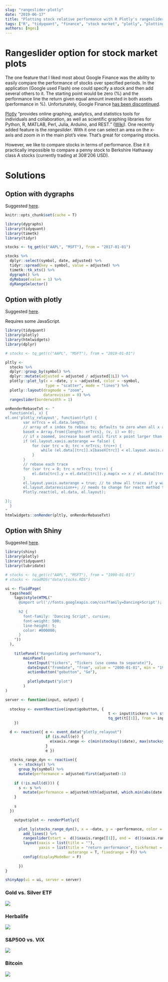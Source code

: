 ```yaml
---
slug: "rangeslider-plotly"
date: "2019-06-17"
title: "Plotting stock relative performance with R Plotly's rangeslider"
tags: ["R", "tidyquant", "finance", "stock market", "plotly", "plotting"]
authors: [mgei]
---
```


# Rangeslider option for stock market plots

The one feature that I liked most about Google Finance was the ability to easily compare the performance of stocks over specified periods. In the application (Google used Flash) one could specify a stock and then add several others to it. The starting point would be zero (%) and the performance line the return given equal amount invested in both assets (performance in %). Unfortunately, Google Finance [has been discontinued](https://www.marketwatch.com/story/google-finance-as-you-know-it-is-going-away-here-is-what-will-remain-2017-09-27).

[Plotly](https://plot.ly/) "provides online graphing, analytics, and statistics tools for individuals and collaboration, as well as scientific graphing libraries for Python, R, MATLAB, Perl, Julia, Arduino, and REST." ([Wiki](https://en.wikipedia.org/wiki/Plotly)). One recently added feature is the *rangeslider*. With it one can select an area on the x-axis and zoom in in the main plot's view. That's great for comparing stocks.

However, we like to compare stocks in terms of performance. Else it it practically impossible to compare a penny stock to Berkshire Hathaway class A stocks (currently trading at 308'206 USD).

# Solutions

## Option with dygraphs

Suggested [here](https://stackoverflow.com/a/56793779/9285732).

```r
knitr::opts_chunk$set(cache = T)
```

```r
library(dygraphs)
library(tidyquant)
library(timetk)
library(tidyr)

stocks <- tq_get(c("AAPL", "MSFT"), from = "2017-01-01")

stocks %>% 
  dplyr::select(symbol, date, adjusted) %>% 
  tidyr::spread(key = symbol, value = adjusted) %>% 
  timetk::tk_xts() %>% 
  dygraph() %>%
  dyRebase(value = 1) %>% 
  dyRangeSelector()
```

## Option with plotly

Suggested [here](https://stackoverflow.com/a/56793779/9285732).

Requires some JavaScript.

```r

library(tidyquant)
library(plotly)
library(htmlwidgets)
library(dplyr)

# stocks <- tq_get(c("AAPL", "MSFT"), from = "2019-01-01")

pltly <- 
  stocks %>% 
  dplyr::group_by(symbol) %>% 
  dplyr::mutate(adjusted = adjusted / adjusted[1L]) %>% 
  plotly::plot_ly(x = ~date, y = ~adjusted, color = ~symbol,
                  type = "scatter", mode = "lines") %>% 
  plotly::layout(dragmode = "zoom", 
                 datarevision = 0) %>% 
  rangeslider(borderwidth = 1)

onRenderRebaseTxt <- "
  function(el, x) {
el.on('plotly_relayout', function(rlyt) {
        var nrTrcs = el.data.length;
        // array of x index to rebase to; defaults to zero when all x are shown, needs to be one per trace
        baseX = Array.from({length: nrTrcs}, (v, i) => 0);
        // if x zoomed, increase baseX until first x point larger than x-range start
        if (el.layout.xaxis.autorange == false) {
            for (var trc = 0; trc < nrTrcs; trc++) {
                while (el.data[[trc]].x[baseX[trc]] < el.layout.xaxis.range[0]) {baseX[trc]++;}
            }   
        }
        // rebase each trace
        for (var trc = 0; trc < nrTrcs; trc++) {
            el.data[trc].y = el.data[[trc]].y.map(x => x / el.data[[trc]].y[baseX[trc]]);
        }
        el.layout.yaxis.autorange = true; // to show all traces if y was zoomed as well
        el.layout.datarevision++; // needs to change for react method to show data changes
        Plotly.react(el, el.data, el.layout);

});
  }
"
htmlwidgets::onRender(pltly, onRenderRebaseTxt)

```

## Option with Shiny

Suggested [here](https://stackoverflow.com/a/56619834/9285732).

```r
library(shiny)
library(plotly)
library(tidyquant)
library(lubridate)

# stocks <- tq_get(c("AAPL", "MSFT"), from = "1990-01-01")
# stocks <- readRDS("data/stocks.RDS")

ui <- fluidPage(
  tags$head(
    tags$style(HTML("
      @import url('//fonts.googleapis.com/css?family=Dancing+Script');
      
      h2 {
        font-family: 'Dancing Script', cursive;
        font-weight: 500;
        line-height: 5;
        color: #000000;
      }
    "))
  ),
  
    titlePanel("Rangesliding performance"),
        mainPanel(
          textInput("tickers", "Tickers (use comma to separate)"),
          dateInput("fromdate", "from", value = "2000-01-01", min = "1960-01-01", max = Sys.Date()),
          actionButton("gobutton", "Go"),
          
          plotlyOutput("plot")
        )
)

server <- function(input, output) {
  
  stocksy <- eventReactive(input$gobutton, {
                                              t <- input$tickers %>% str_remove_all(" ") %>% str_split(",")
                                              tq_get(t[[1]], from = input$fromdate) #, from = "1990-01-01")
    })

  d <- reactive({ e <- event_data("plotly_relayout")
                  if (is.null(e)) {
                    e$xaxis.range <- c(min(stocksy()$date), max(stocksy()$date))
                  }
                  e })
  
  stocks_range_dyn <- reactive({
    s <- stocksy() %>%
      group_by(symbol) %>%
      mutate(performance = adjusted/first(adjusted)-1)
    
    if (!is.null(d())) {
      s <- s %>%
        mutate(performance = adjusted/nth(adjusted, which.min(abs(date - date(d()$xaxis.range[[1]]))))-1)
    }
    
    s
  })

    output$plot <- renderPlotly({

      plot_ly(stocks_range_dyn(), x = ~date, y = ~performance, color = ~symbol) %>% 
        add_lines() %>%
        rangeslider(start =  d()$xaxis.range[[1]], end =  d()$xaxis.range[[2]], borderwidth = 1) %>% 
        layout(xaxis = list(title = ""), 
               yaxis = list(title = "return performance", tickformat = "%",
                            autorange = T, fixedrange = F)) %>% 
        config(displayModeBar = F)
      
      })
}

shinyApp(ui = ui, server = server)
```


### Gold vs. Silver ETF

![](/images/post/rangeslider-plotly/gldslv.png)

### Herbalife

![](/images/post/rangeslider-plotly/hbl.png)

### S&P500 vs. VIX

![](/images/post/rangeslider-plotly/spxvix.png)

### Bitcoin

![](/images/post/rangeslider-plotly/btc.png)
